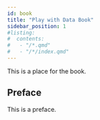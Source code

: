 ```yaml
---
id: book
title: "Play with Data Book"
sidebar_position: 1
#listing:
#  contents: 
#   - "/*.qmd"
#   - "/*/index.qmd"
---
```


This is a place for the book.

## Preface

This is a preface. 